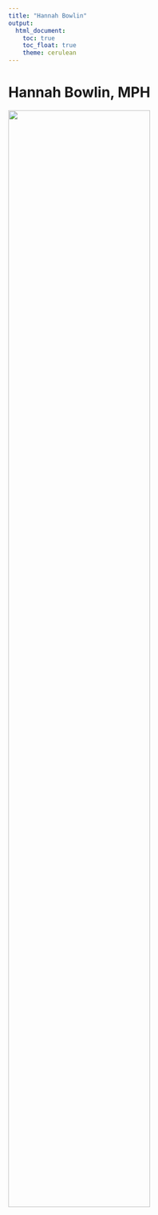 ```yaml
---
title: "Hannah Bowlin"
output: 
  html_document:
    toc: true
    toc_float: true
    theme: cerulean
---
```


# Hannah Bowlin, MPH


<img src="images/headshot.jpeg" style="width:75%">










